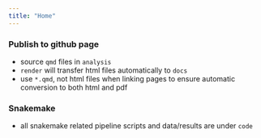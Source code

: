 ```yaml
---
title: "Home"
---
```


### Publish to github page

- source `qmd` files in `analysis`
- `render` will transfer html files automatically to `docs`
- use `*.qmd`, not html files when linking pages to ensure automatic conversion to both html and pdf

### Snakemake

- all snakemake related pipeline scripts and data/results are under `code`
